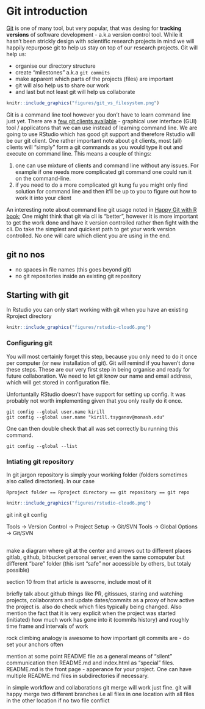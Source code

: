 # Git introduction

[Git](https://git-scm.com/doc) is one of many tool, but very popular, that was desing for **tracking versions** of software development - a.k.a version control tool. While it hasn't been strickly design with scientific research projects in mind we will happily repurpose git to help us stay on top of our research projects. Git will help us:

- organise our directory structure
- create "milestones" a.k.a `git commits`
- make apparent which parts of the projects (files) are important
- git will also help us to share our work
- and last but not least git will help us collaborate

```r
knitr::include_graphics("figures/git_vs_filesystem.png")
```

Git is a command line tool however you don't have to learn command line just yet. There are a [few git clients available](https://happygitwithr.com/git-client.html) - graphical user interface (GUI) tool / applicatons that we can use instead of learning command line. We are going to use RStudio which has good git support and therefore Rstudio will be our git client. One rather important note about git clients, most (all) clients will "simply" form a git commands as you would type it out and execute on command line. This means a couple of things:

1. one can use mixture of clients and command line without any issues. For example if one needs more complicated git command one could run it on the command-line.
2. if you need to do a more complicated git kung fu you might only find solution for command line and then it'll be up to you to figure out how to work it into your client

An interesting note about command line git usage noted in [Happy Git with R book](https://happygitwithr.com/git-client.html); One might think that git via cli is "better", however it is more important to get the work done and have it version controlled rather then fight with the cli. Do take the simplest and quickest path to get your work version controlled. No one will care which client you are using in the end.

## git no nos

- no spaces in file names (this goes beyond git)
- no git repositories inside an existing git repository

## Starting with git

In Rstudio you can only start working with git when you have an existing Rproject directory

```r
knitr::include_graphics("figures/rstudio-cloud6.png")
```

### Configuring git

You will most certainly forget this step, because you only need to do it once per computer (or new installation of git). Git will remind if you haven't done these steps.
These are our very first step in being organise and ready for future collaboration. We need to let git know our name and email address, which will get stored in configuration file.

Unfortuntally RStudio doesn't have support for setting up config. It was probably not worth implementing given that you only really do it once.

```
git config --global user.name kirill
git config --global user.name "kirill.tsyganov@monash.edu"
```

One can then double check that all was set correctly bu running this command.

```
git config --global --list
```

### Intiating git repository

In git jargon repository is simply your working folder (folders sometimes also called directories). In our case

`Rproject folder == Rproject directory == git repository == git repo`

```r
knitr::include_graphics("figures/rstudio-cloud6.png")
```

git init
git config

Tools -> Version Control -> Project Setup -> Git/SVN
Tools -> Global Options -> Git/SVN

##

make a diagram where git at the center and arrows out to different places gitlab, github, bitbucket personal server, even the same comoputer but different "bare" folder (this isnt "safe" nor accessible by others, but totaly possible)


section 10 from that article is awesome, include most of it

briefly talk about github things like PR, gitissues, staring and watching projects, collaborators and update dates/commits as a proxy of how active the project is. also do check which files typically being changed. Also mention the fact that it is very explicit when the project was started (initiated) how much work has gone into it (commits history) and roughly time frame and intervals of work

rock climbing analogy is awesome to how important git commits are - do set your anchors often

mention at some point README file as a general means of "silent"  communication then README.md and index.html as "special" files. README.md is the front page - apperance for your project. One can have multiple README.md files in subdirectories if necessary.


in simple workflow and collaborations git merge will work just fine. git will happy merge two different branches i.e all files in one location with all files in the other location if no two file conflict

